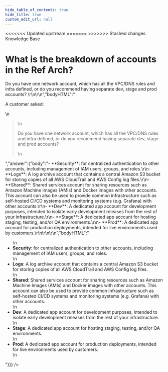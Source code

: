 ```yaml
---
hide_table_of_contents: true
hide_title: true
custom_edit_url: null
---
```



<head>
<<<<<<< Updated upstream
  <link rel="canonical" href="https://github.com/tnn-tnn-tnn-tnn-tnn-gruntwork-io/knowledge-base/discussions/57" />
=======
  <link rel="canonical" href="https://github.com/tnn-gruntwork-io/knowledge-base/discussions/57" />
>>>>>>> Stashed changes
</head>

<CenterLayout>
<span className="searchCategory">Knowledge Base</span>
<h1>What is the breakdown of accounts in the Ref Arch?</h1>
<GitHub discussion={{"id":"D_kwDOF8slf84AOB0z","number":57,"author":{"login":"zackproser"},"title":"What is the breakdown of accounts in the Ref Arch?","body":"A customer asked: \r\n> Do you have one network account, which has all the VPC/DNS rules and infra defined, or do you recommend having separate dev, stage and prod accounts? \r\n\r\n","bodyHTML":"<p dir=\"auto\">A customer asked:</p>\n<blockquote>\n<p dir=\"auto\">Do you have one network account, which has all the VPC/DNS rules and infra defined, or do you recommend having separate dev, stage and prod accounts?</p>\n</blockquote>","answer":{"body":"- **Security**: for centralized authentication to other accounts, including management of IAM users, groups, and roles.\r\n- **Logs**: A log archive account that contains a central Amazon S3 bucket for storing copies of all AWS CloudTrail and AWS Config log files.\r\n- **Shared**: Shared services account for sharing resources such as Amazon Machine Images (AMIs) and Docker images with other accounts. This account can also be used to provide common infrastructure such as self-hosted CI/CD systems and monitoring systems (e.g. Grafana) with other accounts.\r\n- **Dev**: A dedicated app account for development purposes, intended to isolate early development releases from the rest of your infrastructure.\r\n- **Stage**: A dedicated app account for hosting staging, testing, and/or QA environments.\r\n- **Prod**: A dedicated app account for production deployments, intended for live environments used by customers.\r\n\r\n\r\n","bodyHTML":"<ul dir=\"auto\">\n<li><strong>Security</strong>: for centralized authentication to other accounts, including management of IAM users, groups, and roles.</li>\n<li><strong>Logs</strong>: A log archive account that contains a central Amazon S3 bucket for storing copies of all AWS CloudTrail and AWS Config log files.</li>\n<li><strong>Shared</strong>: Shared services account for sharing resources such as Amazon Machine Images (AMIs) and Docker images with other accounts. This account can also be used to provide common infrastructure such as self-hosted CI/CD systems and monitoring systems (e.g. Grafana) with other accounts.</li>\n<li><strong>Dev</strong>: A dedicated app account for development purposes, intended to isolate early development releases from the rest of your infrastructure.</li>\n<li><strong>Stage</strong>: A dedicated app account for hosting staging, testing, and/or QA environments.</li>\n<li><strong>Prod</strong>: A dedicated app account for production deployments, intended for live environments used by customers.</li>\n</ul>"}}} />

</CenterLayout>
  

<!-- ##DOCS-SOURCER-START
{
  "sourcePlugin": "github-discussions",
  "hash": "dc61d083e6b040863f51808dd7f1c7fa"
}
##DOCS-SOURCER-END -->
